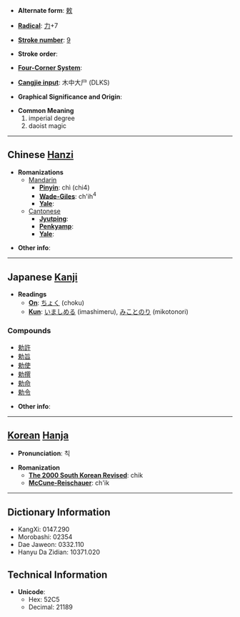 * '''Alternate form''': [[敕]]

* '''[[Wiktionary:Chinese radical index| Radical]]''': [[Wiktionary:Chinese radical index 力|力]]+7

* '''[[Wiktionary:Chinese total strokes index|Stroke number]]''': [[Wiktionary:Chinese total strokes index 9|9]]

* '''Stroke order''': 

* '''[[Wiktionary:Chinese four corner index|Four-Corner System]]''': 

* '''[[Wiktionary:Chinese Cangjie index|Cangjie input]]''': 木中大尸 (DLKS)

* '''Graphical Significance and Origin''': 

* '''Common Meaning'''
*# imperial degree
*# daoist magic


----

== Chinese [[Hanzi]] ==

* '''Romanizations'''
** [[Mandarin]]
*** '''[[Pinyin]]''': chì (chi4)
*** '''[[Wade-Giles]]''': ch'ih<sup>4</sup>
*** '''[[Yale]]''': 
**[[Cantonese]]
***'''[[Jyutping]]''':
***'''[[Penkyamp]]''': 
***'''[[Yale]]''': 

* '''Other info''': 

----

== Japanese [[Kanji]] ==

* '''Readings'''
** '''[[On]]''': [[ちょく]] (choku)
** '''[[Kun]]''': [[いましめる]] (imashimeru), [[みことのり]] (mikotonori)

===Compounds===
*[[勅許]]
*[[勅旨]]
*[[勅使]]
*[[勅撰]]
*[[勅命]]
*[[勅令]]

* '''Other info''':  

----

== [[Korean]] [[Hanja]] ==

* '''Pronunciation''': 칙

* '''Romanization'''
** '''[[The 2000 South Korean Revised Romanization|The 2000 South Korean Revised]]''': chik
** '''[[McCune-Reischauer]]''': ch'ik

----

== Dictionary Information ==

* KangXi: 0147.290
* Morobashi: 02354
* Dae Jaweon: 0332.110
* Hanyu Da Zidian: 10371.020

== Technical Information ==

* '''Unicode''':
** Hex: 52C5
** Decimal: 21189